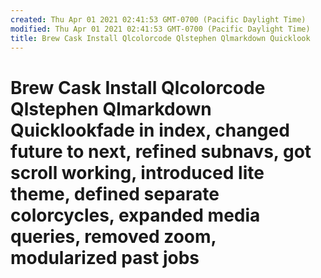 ```yaml
---
created: Thu Apr 01 2021 02:41:53 GMT-0700 (Pacific Daylight Time)
modified: Thu Apr 01 2021 02:41:53 GMT-0700 (Pacific Daylight Time)
title: Brew Cask Install Qlcolorcode Qlstephen Qlmarkdown Quicklook
---
```

# Brew Cask Install Qlcolorcode Qlstephen Qlmarkdown Quicklookfade in index, changed future to next, refined subnavs, got scroll working, introduced lite theme, defined separate colorcycles, expanded media queries, removed zoom, modularized past jobs